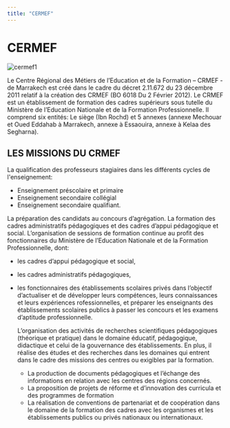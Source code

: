 ```yaml
---
title: "CERMEF"
---
```


# **CERMEF**


<Download />

![cermef1](/cermef1.jpeg)

Le Centre Régional des Métiers de l’Education et de la Formation – CRMEF - de Marrakech est créé dans le cadre du décret 2.11.672 du 23 décembre 2011 relatif à la création des CRMEF (BO 6018 Du 2 Février 2012). Le CRMEF est un établissement de formation des cadres supérieurs sous tutelle du Ministère de l’Education Nationale et de la Formation Professionnelle. Il comprend six entités: Le siège (Ibn Rochd) et 5 annexes (annexe Mechouar et Oued Eddahab à Marrakech, annexe à Essaouira, annexe à Kelaa des Segharna).

## LES MISSIONS DU CRMEF

La qualification des professeurs stagiaires dans les différents cycles de l'enseignement:

- Enseignement préscolaire et primaire
- Enseignement secondaire collégial
- Enseignement secondaire qualifiant.

La préparation des candidats au concours d’agrégation. La formation des cadres administratifs pédagogiques et des cadres d’appui pédagogique et social. L’organisation de sessions de formation continue au profit des fonctionnaires du Ministère de l’Education Nationale et de la Formation Professionnelle, dont:

- les cadres d’appui pédagogique et social,
- les cadres administratifs pédagogiques,
- les fonctionnaires des établissements scolaires privés dans l’objectif d’actualiser et de développer leurs compétences, leurs connaissances et leurs expériences rofessionnelles, et préparer les enseignants des établissements scolaires publics à passer les concours et les examens d’aptitude professionnelle.

  L’organisation des activités de recherches scientifiques pédagogiques (théorique et pratique) dans le domaine éducatif, pédagogique, didactique et celui de la gouvernance des établissements. En plus, il réalise des études et des recherches dans les domaines qui entrent dans le cadre des missions des centres ou exigibles par la formation.

  - La production de documents pédagogiques et l’échange des informations en relation avec les centres des régions concernés.
  - La proposition de projets de réforme et d’innovation des curricula et des programmes de formation
  - La réalisation de conventions de partenariat et de coopération dans le domaine de la formation des cadres avec les organismes et les établissements publics ou privés nationaux ou internationaux.
